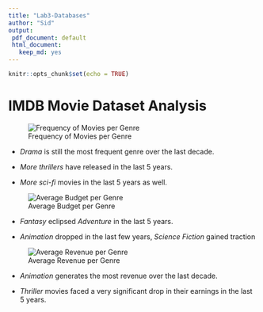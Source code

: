 ```yaml
---
title: "Lab3-Databases"
author: "Sid"
output:
 pdf_document: default
 html_document:
   keep_md: yes
---
```


```r
knitr::opts_chunk$set(echo = TRUE)
```

# IMDB Movie Dataset Analysis

![Frequency of Movies per Genre](../results/resources/Frequency.png)


* *Drama* is still the most frequent genre over the last decade.

* *More thrillers* have released in the last 5 years.

* *More sci-fi* movies in the last 5 years as well.


![Average Budget per Genre](../results/resources/AverageBudget.png)





* *Fantasy* eclipsed *Adventure* in the last 5 years. 

* *Animation* dropped in the last few years, *Science Fiction* gained traction 



![Average Revenue per Genre](../results/resources/AverageRevenue.png)






* *Animation* generates the most revenue over the last decade.


* *Thriller* movies faced a very significant drop in their earnings in the last 5 years.










